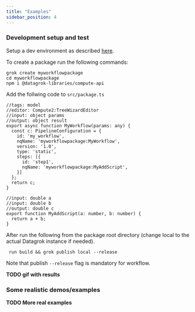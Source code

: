 ```yaml
---
title: "Examples"
sidebar_position: 4
---
```


### Development setup and test

Setup a dev environment as described
[here](../develop/dev-process/set-up-environment).

To create a package run the following commands:

```
grok create myworkflowpackage
cd myworkflowpackage
npm i @datagrok-libraries/compute-api
```

Add the follwing code to `src/package.ts`
```
//tags: model
//editor: Compute2:TreeWizardEditor
//input: object params
//output: object result
export async function MyWorkflow(params: any) {
  const c: PipelineConfiguration = {
    id: 'my_workflow',
    nqName: 'myworkflowpackage:MyWorkflow',
    version: '1.0',
    type: 'static',
    steps: [{
      id: 'step1',
      nqName: 'myworkflowpackage:MyAddScript',
    }]
  };
  return c;
}

//input: double a
//input: double b
//output: double c
export function MyAddScript(a: number, b: number) {
  return a + b;
}
```

After run the following from the package root directory (change local to
the actual Datagrok instance if needed).
```
 run build && grok publish local --release
```

Note that publish `--release` flag is mandatory for workflow.

__TODO gif with results__

### Some realistic demos/examples

__TODO More real examples__
